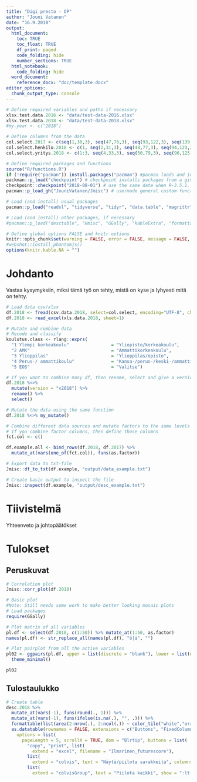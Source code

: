 ```yaml
---
title: "Digi presto - OP"
author: "Jouni Vatanen"
date: "16.9.2018"
output: 
  html_document: 
    toc: TRUE
    toc_float: TRUE
    df_print: paged
    code_folding: hide
    number_sections: TRUE
  html_notebook: 
    code_folding: hide
  word_document:
    reference_docx: "doc/template.docx"
editor_options: 
  chunk_output_type: console
---
```


```r
# Define required variables and paths if necessary
xlsx.test.data.2016 <- "data/test-data-2016.xlsx"
xlsx.test.data.2018 <- "data/test-data-2018.xlsx"
#my.year <- c("2018")

# Define columns from the data
col.select.2017 <- c(seq(1,30,3), seq(47,76,3), seq(93,122,3), seq(139,168,3), seq(185,214,3), 232,233,236,237,240,241,244,247,251:262)
col.select.henkilo.2018 <- c(1, seq(2,31,3), seq(48,77,3), seq(94,123,3), seq(140,169,3), seq(186,215,3), 233,234,237,238,241,242,245,248,263:273)
col.select.yritys.2018 <- c(1:3, seq(4,33,3), seq(50,79,3), seq(96,125,3), seq(142,171,3), seq(188,217,3), 235,236,239,240,243,244,247,250,265:275)

# Define required packages and functions
source("R/functions.R")
if (!require("pacman")) install.packages("pacman") #pacman loads and installs packages
packman::p_load("checkpoint") # checkpoint installs packages from a given date for reproduction
checkpoint::checkpoint("2018-08-01") # use the same date when R-3.5.1. was released
pacman::p_load_gh("JouniVatanen/Jmisc") # usermade general custom functions

# Load (and install) usual packages
pacman::p_load("readxl", "tidyverse", "tidyr", "data.table", "magrittr", "lubridate", "knitr", "modelr", "broom", "caret")

# Load (and install) other packages, if necessary
#pacman::p_load("desctable", "Hmisc", "GGally", "kableExtra", "formattable", "gridExtra", "FactoMineR", "factoextra", "ClustOfVar", "psych", "ggrepel", "pROC", "DT", "webshot")

# Define global options FALSE and knitr options
knitr::opts_chunk$set(warning = FALSE, error = FALSE, message = FALSE, echo = FALSE)
#webshot::install_phantomjs()
options(knitr.kable.NA = "")
```

# Johdanto

Vastaa kysymyksiin, miksi tämä työ on tehty, mistä on kyse ja lyhyesti mitä on tehty. 

```r
# Load data csv/xlsx
df.2018 <- fread(csv.data.2018, select=col.select, encoding="UTF-8", check.names = TRUE)
df.2018 <- read_excel(xls.data.2018, sheet=1)
```

```r
# Mutate and combine data
# Recode and classify
koulutus.class <- rlang::exprs(
  "1 Ylempi korkeakoulu"                = "Yliopisto/korkeakoulu",
  "2 AMK"                               = "Ammattikorkeakoulu",
  "3 Ylioppilas"                        = "Ylioppilas/opisto",
  "4 Perus-/ ammattikoulu"              = "Kansa-/perus-/keski-/ammattikoulu",
  "5 EOS"                               = "Valitse")

# If you want to combine many df, then rename, select and give a version name
df.2018 %<>%
  mutate(version = "v2018") %>%
  rename() %>%
  select()

# Mutate the data using the same function
df.2018 %<>% my_mutate()

# Combine different data sources and mutate factors to the same levels
# If you combine factor columns, then define those columns
fct.col <- c() 

df.example.all <- bind_rows(df.2018, df.2017) %>%
  mutate_at(vars(one_of(fct.col)), funs(as.factor))
```

```r
# Export data to txt-file
Jmisc::df_to_txt(df.example, "output/data_example.txt")
```

```r
# Create basic output to inspect the file
Jmisc::inspect(df.example, "output/desc_example.txt")
```

# Tiivistelmä

Yhteenveto ja johtopäätökset

# Tulokset

## Peruskuvat

```r
# Correlation plot
Jmisc::corr_plot(df.2018)
```

```r
# Basic plot
#Note: Still needs some work to make better looking mosaic plots
# Load packages
require(GGally)

# Plot matrix of all variables
pl.df <- select(df.2018, c(1:50)) %>% mutate_at(1:50, as.factor)
names(pl.df) <- str_replace_all(names(pl.df), "ö|ä", "")

# Plot pairplot from all the active variables
pl02 <- ggpairs(pl.df, upper = list(discrete = "blank"), lower = list(discrete = ggally_ratio), axisLabels = "none") +
  theme_minimal()

pl02

```

## Tulostaulukko

```r
# Create table
desc.2018 %>%
  mutate_at(vars(-1), funs(round(., 1))) %>%
  mutate_at(vars(-1), funs(ifelse(is.na(.), "", .))) %>%
  formattable(list(area(2:nrow(.), 2:ncol(.)) ~ color_tile("white","orange"))) %>% 
  as.datatable(rownames = FALSE, extensions = c("Buttons", "FixedColumns"), 
    options = list(
      pageLength = 5, scrollX = TRUE, dom = "Blrtip", buttons = list(
        "copy", "print", list(
          extend = "excel", filename = "Ilmarinen_futurescore"), 
        list(
          extend = "colvis", text = "Näytä/piilota sarakkeita", columns = ":gt(1)"), 
        list(
          extend = "colvisGroup", text = "Piilota kaikki", show = ":lt(2)", hide = ":gt(1)"))))
```
